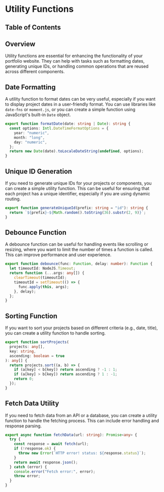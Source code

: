 
# Utility Functions

## Table of Contents

## Overview

Utility functions are essential for enhancing the functionality of your portfolio website. They can help with tasks such as formatting dates, generating unique IDs, or handling common operations that are reused across different components.

## Date Formatting

A utility function to format dates can be very useful, especially if you want to display project dates in a user-friendly format. You can use libraries like `date-fns` or `moment.js`, or you can create a simple function using JavaScript's built-in `Date` object.

```typescript
export function formatDate(date: string | Date): string {
  const options: Intl.DateTimeFormatOptions = {
    year: "numeric",
    month: "long",
    day: "numeric",
  };
  return new Date(date).toLocaleDateString(undefined, options);
}
```

## Unique ID Generation

If you need to generate unique IDs for your projects or components, you can create a simple utility function. This can be useful for ensuring that each project has a unique identifier, especially if you are using dynamic routing.

```typescript
export function generateUniqueId(prefix: string = "id"): string {
  return `${prefix}-${Math.random().toString(36).substr(2, 9)}`;
}
```

## Debounce Function

A debounce function can be useful for handling events like scrolling or resizing, where you want to limit the number of times a function is called. This can improve performance and user experience.

```typescript
export function debounce(func: Function, delay: number): Function {
  let timeoutId: NodeJS.Timeout;
  return function (...args: any[]) {
    clearTimeout(timeoutId);
    timeoutId = setTimeout(() => {
      func.apply(this, args);
    }, delay);
  };
}
```

## Sorting Function

If you want to sort your projects based on different criteria (e.g., date, title), you can create a utility function to handle sorting.

```typescript
export function sortProjects(
  projects: any[],
  key: string,
  ascending: boolean = true
): any[] {
  return projects.sort((a, b) => {
    if (a[key] < b[key]) return ascending ? -1 : 1;
    if (a[key] > b[key]) return ascending ? 1 : -1;
    return 0;
  });
}
```

## Fetch Data Utility

If you need to fetch data from an API or a database, you can create a utility function to handle the fetching process. This can include error handling and response parsing.

```typescript
export async function fetchData(url: string): Promise<any> {
  try {
    const response = await fetch(url);
    if (!response.ok) {
      throw new Error(`HTTP error! status: ${response.status}`);
    }
    return await response.json();
  } catch (error) {
    console.error("Fetch error:", error);
    throw error;
  }
}
```

<BackToTop />
